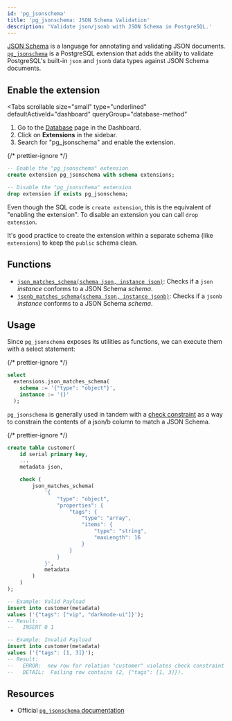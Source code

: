 ```yaml
---
id: 'pg_jsonschema'
title: 'pg_jsonschema: JSON Schema Validation'
description: 'Validate json/jsonb with JSON Schema in PostgreSQL.'
---
```


[JSON Schema](https://json-schema.org) is a language for annotating and validating JSON documents. [`pg_jsonschema`](https://github.com/supabase/pg_jsonschema) is a PostgreSQL extension that adds the ability to validate PostgreSQL's built-in `json` and `jsonb` data types against JSON Schema documents.

## Enable the extension

<Tabs
  scrollable
  size="small"
  type="underlined"
  defaultActiveId="dashboard"
  queryGroup="database-method"
>
<TabPanel id="dashboard" label="Dashboard">

1. Go to the [Database](https://supabase.com/dashboard/project/_/database/tables) page in the Dashboard.
2. Click on **Extensions** in the sidebar.
3. Search for "pg_jsonschema" and enable the extension.

</TabPanel>
<TabPanel id="sql" label="SQL">

{/* prettier-ignore */}
```sql
-- Enable the "pg_jsonschema" extension
create extension pg_jsonschema with schema extensions;

-- Disable the "pg_jsonschema" extension
drop extension if exists pg_jsonschema;
```

Even though the SQL code is `create extension`, this is the equivalent of "enabling the extension".
To disable an extension you can call `drop extension`.

It's good practice to create the extension within a separate schema (like `extensions`) to keep the `public` schema clean.

</TabPanel>
</Tabs>

## Functions

- [`json_matches_schema(schema json, instance json)`](https://github.com/supabase/pg_jsonschema#api): Checks if a `json` _instance_ conforms to a JSON Schema _schema_.
- [`jsonb_matches_schema(schema json, instance jsonb)`](https://github.com/supabase/pg_jsonschema#api): Checks if a `jsonb` _instance_ conforms to a JSON Schema _schema_.

## Usage

Since `pg_jsonschema` exposes its utilities as functions, we can execute them with a select statement:

{/* prettier-ignore */}
```sql
select
  extensions.json_matches_schema(
    schema := '{"type": "object"}',
    instance := '{}'
  );
```

`pg_jsonschema` is generally used in tandem with a [check constraint](https://www.postgresql.org/docs/current/ddl-constraints.html) as a way to constrain the contents of a json/b column to match a JSON Schema.

{/* prettier-ignore */}
```sql
create table customer(
    id serial primary key,
    ...
    metadata json,

    check (
        json_matches_schema(
            '{
                "type": "object",
                "properties": {
                    "tags": {
                        "type": "array",
                        "items": {
                            "type": "string",
                            "maxLength": 16
                        }
                    }
                }
            }',
            metadata
        )
    )
);

-- Example: Valid Payload
insert into customer(metadata)
values ('{"tags": ["vip", "darkmode-ui"]}');
-- Result:
--   INSERT 0 1

-- Example: Invalid Payload
insert into customer(metadata)
values ('{"tags": [1, 3]}');
-- Result:
--   ERROR:  new row for relation "customer" violates check constraint "customer_metadata_check"
--   DETAIL:  Failing row contains (2, {"tags": [1, 3]}).
```

## Resources

- Official [`pg_jsonschema` documentation](https://github.com/supabase/pg_jsonschema)
